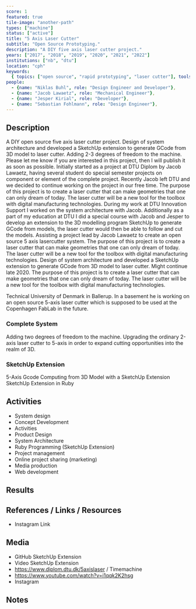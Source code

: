 ```yaml
---
score: 1
featured: true
tile-image: "another-path"
types: ["machine"]
status: ["active"]
title: "5 Axis Laser Cutter"
subtitle: "Open Source Prototyping."
description: "A DIY five axis laser cutter project."
years: ["2017", "2018", "2019", "2020", "2021", "2022"]
institutions: ["nb", "dtu"]
location: "cph"
keywords:
  { topics: ["open source", "rapid prototyping", "laser cutter"], tools: ["sketchUp", "arduino", "grbl", "steppermotors", "ruby"] }
people:
  - {name: "Niklas Buhl", role: "Design Engineer and Developer"},
  - {name: "Jacob Lawaetz", role: "Mechanical Engineer"},
  - {name: "Jesper Kirial", role: "Developer"},
  - {name: "Sebastian Fohlmann", role: "Design Engineer"},
---
```


<!-- # Title -->

## Description

A DIY open source five axis laser cutter project.
Design of system architecture and developed a SketchUp extension to generate GCode from 3D model to laser cutter.
Adding 2-3 degrees of freedom to the machine.
Please let me know if you are interested in this project, then I will publish it as soon as possible.
Initially started as a project at DTU Diplom by Jacob Lawaetz, having several student do special semester projects on component or element of the complete project. Recently Jacob left DTU and we decided to continue working on the project in our free time.
The purpose of this project is to create a laser cutter that can make geometries that one can only dream of today.
The laser cutter will be a new tool for the toolbox with digital manufacturing technologies.
During my work at DTU Innovation Support I worked on the system architecture with Jacob.
Additionally as a part of my education at DTU I did a special course with Jacob and Jesper to develop an extension to the 3D modelling program SketchUp to generate GCode from models, the laser cutter would then be able to follow and cut the models.
Assisting a project lead by Jacob Lawaetz to create an open source 5 axis lasercutter system.
The purpose of this project is to create a laser cutter that can make geometries that one can only dream of today. The laser cutter will be a new tool for the toolbox with digital manufacturing technologies.
Design of system architecture and developed a SketchUp extension to generate GCode from 3D model to laser cutter. Might continue late 2020.
The purpose of this project is to create a laser cutter that can make geometries that one can only dream of today. The laser cutter will be a new tool for the toolbox with digital manufacturing technologies.

Technical University of Denmark in Ballerup.
In a basement he is working on an open source 5-axis laser cutter which is supposed to be used at the Copenhagen FabLab in the future.

### Complete System

Adding two degrees of freedom to the machine.
Upgrading the ordinary 2-axis laser cutter to 5-axis in order to expand cutting opportunities into the realm of 3D.

### SketchUp Extension

5-Axis Gcode Computing from 3D Model with a SketchUp Extension
SketchUp Extension in Ruby

## Activities

- System design
- Concept Development
- Activities
- Product Design
- System Architecture
- Ruby Programming (SketchUp Extension)
- Project management
- Online project sharing (marketing)
- Media production
- Web development

## Results

<!-- Mentionable -->

## References / Links / Resources

- Instagram Link

## Media

- GitHub SketchUp Extension
- Video SketchUp Extension
- https://www.diplom.dtu.dk/5axislaser / Timemachine
- https://www.youtube.com/watch?v=i1qqk2K2hsg
- Instagram

## Notes

<!-- Tags -->
<!-- ## Tools -->
<!-- ## Topics -->
<!-- ## Types -->

